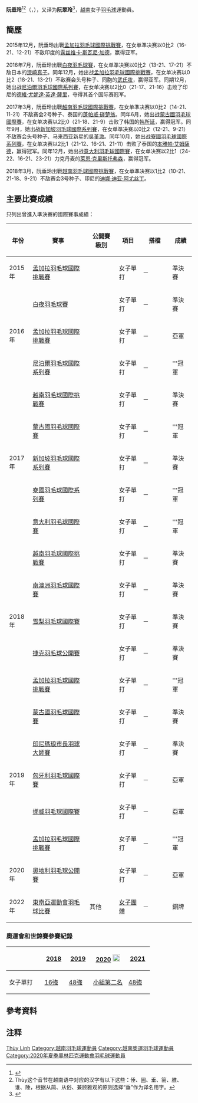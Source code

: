 {{noteTA|G1=Badminton}}
{{Infobox 羽球選手
| playername              = 阮垂玲<br/>{{lang|vi|'''Nguyễn Thùy Linh'''}}
| image                   = 
| size                    = 
| caption                 = 
| birth_name              = 
| date_of_birth           = {{birth_date_and_age|1997|11|20}}
| place_of_birth          = 
| residence               =
| height                  = 
| weight                  = 
| handedness              = 
| country                 = {{VIE}}
| years_intldebut         =
| years_started           = 
| coach                   = 
| event                   = 女子單打、女子雙打
| highest_ranking         = 第41位（女單）
| date_of_highest_ranking = 2019年7月9日 <ref name="ranking">{{en}}[http://bwf.tournamentsoftware.com/ranking/category.aspx?id=21310&category=473 BWF World Ranking - Ranking of Thuy Linh NGUYEN (75678)]</ref>
| current_ranking         = 第49位（女單）<br/>第972位（女雙-[[阮氏荷|阮氏荷]]）
| date_of_current_ranking = 2021年7月26日<ref>{{en}}[http://bwf.tournamentsoftware.com/ranking/category.aspx?id=22425&category=473 BWF World Ranking - BWF世界排名榜 (10/29/2019) - Women's singles]</ref><ref>{{en}}[http://bwf.tournamentsoftware.com/ranking/category.aspx?id=22425&category=475 BWF World Ranking - BWF世界排名榜 (10/29/2019) - Women's doubles]</ref>
| played                  = 96勝–59負（女單）<br/>9勝–20負（女雙）<br/>8勝–6負（混雙）
| titles                  = 
| bwf_profile             = 692881F8-EACB-42FD-A4E6-B5D760B95A8C
| bwf_id                  = 75678
| updated                 = 2019年10月29日
}}
{{MedalTableTop}}
{{MedalSport | 女子[[羽毛球|羽毛球]]}}
{{MedalCountry | {{VIE}}}}
{{MedalCompetition| [[東南亞運動會羽毛球比賽|東南亞運動會]]}}
{{MedalBronze| [[2021年東南亞運動會羽毛球比賽|2021年 河內]] | [[2021年東南亞運動會羽毛球女子團體比賽|女子團體]]}}
{{MedalBottom}}
'''阮垂玲'''<ref>{{vi}}{{Cite web|title=Tra từ: thuỳ - Từ điển Hán Nôm|url=https://hvdic.thivien.net/hv/Th%C3%B9y|access-date=2021-08-05|work=hvdic.thivien.net|archiveurl=https://web.archive.org/web/20210808030045/https://hvdic.thivien.net/hv/Th%C3%B9y|archivedate=2021-08-08}}</ref><ref group="注">Thùy这个音节在越南语中对应的汉字有以下这些：倕、圌、垂、篅、脽、谁、陲，根据从简、从俗、兼顾雅观的原则选择“垂”作为译名用字。</ref>（{{vie|v=Nguyễn Thùy Linh|hn=阮垂玲}}，{{bd|1997年|11月20日|||catIdx=N阮}}），又译为'''阮翠玲'''<ref>{{zh-cn}}{{cite news|title=越南羽毛球名将阮进明上升7位 进入世界40强|url=http://zh.vietnamplus.vn/%E8%B6%8A%E5%8D%97%E7%BE%BD%E6%AF%9B%E7%90%83%E8%BF%90%E5%8A%A8%E5%91%98%E9%98%AE%E8%BF%9B%E6%98%8E%E5%8F%82%E5%8A%A02016%E5%B9%B4%E4%BA%9A%E6%B4%B2%E7%BE%BD%E6%AF%9B%E7%90%83%E9%94%A6%E6%A0%87%E8%B5%9B/50247.vnp|agency=越通社|date=2016-04-27|accessdate=2017-02-06|archive-date=2017-03-05|archive-url=https://web.archive.org/web/20170305001102/http://zh.vietnamplus.vn/%E8%B6%8A%E5%8D%97%E7%BE%BD%E6%AF%9B%E7%90%83%E8%BF%90%E5%8A%A8%E5%91%98%E9%98%AE%E8%BF%9B%E6%98%8E%E5%8F%82%E5%8A%A02016%E5%B9%B4%E4%BA%9A%E6%B4%B2%E7%BE%BD%E6%AF%9B%E7%90%83%E9%94%A6%E6%A0%87%E8%B5%9B/50247.vnp|dead-url=no}}</ref>，[[越南|越南]]女子[[羽毛球|羽毛球]]運動員。

== 簡歷 ==
2015年12月，阮垂玲出戰[[2015年孟加拉羽毛球國際挑戰賽|孟加拉羽毛球國際挑戰賽]]，在女单準决赛以0比2（16-21、12-21）不敌印度的[[露丝维卡·斯瓦尼·加德|露丝维卡·斯瓦尼·加德]]，赢得亚军。

2016年7月，阮垂玲出戰[[2016年白夜羽毛球賽|白夜羽毛球賽]]，在女单準决赛以0比2（13-21、17-21）不敌日本的[[漆崎真子|漆崎真子]]。同年12月，她出战[[2016年孟加拉羽毛球國際挑戰賽|孟加拉羽毛球國際挑戰賽]]，在女单决赛以0比2（18-21、13-21）不敌赛会头号种子、同胞的[[武氏妆|武氏妆]]，赢得亚军。同期12月，她出战[[2016年尼泊爾羽毛球國際系列賽|尼泊爾羽毛球國際系列賽]]，在女单决赛以2比0（21-17、21-16）击败了印尼的[[德維·尤妮達·英達·薩里|德維·尤妮達·英達·薩里]]，夺得其首个国际赛冠军。

2017年3月，阮垂玲出戰[[2017年越南羽毛球國際挑戰賽|越南羽毛球國際挑戰賽]]，在女单準决赛以0比2（14-21、11-21）不敌赛会2号种子、泰国的[[蓬帕威·磋楚翁|蓬帕威·磋楚翁]]。同年6月，她出战[[2017年蒙古國羽毛球國際賽|蒙古國羽毛球國際賽]]，在女单决赛以2比0（21-18、21-9）击败了韩国的[[韩所延|韩所延]]，赢得冠军。同年9月，她出战[[2017年新加坡羽毛球國際系列賽|新加坡羽毛球國際系列賽]]，在女单準决赛以0比2（12-21、9-21）不敌赛会头号种子、马来西亚新星的[[吳堇溦|吳堇溦]]。同年10月，她出战[[2017年寮國羽毛球國際系列賽|寮國羽毛球國際系列賽]]，在女单决赛以2比1（21-12、16-21、21-11）击败了泰国的[[本雅帕·艾姆薩德|本雅帕·艾姆薩德]]，赢得冠军。同年12月，她出战[[2017年意大利羽毛球國際賽|意大利羽毛球國際賽]]，在女单决赛以2比1（24-22、16-21、23-21）力克丹麦的[[萊恩·克里斯托弗森|萊恩·克里斯托弗森]]，赢得冠军。

2018年3月，阮垂玲出戰[[2018年越南羽毛球國際挑戰賽|越南羽毛球國際挑戰賽]]，在女单準决赛以1比2（10-21、21-18、9-21）不敌赛会3号种子、印尼的[[迪娜·迪亚·阿尤丝丁|迪娜·迪亚·阿尤丝丁]]。

==主要比賽成績==
只列出曾進入準決賽的國際賽事成績：
{| class=wikitable style="text-align:center; font-size:small;" 
!width="50"|年份
!width="180"|賽事
!width="80"|公開賽級別
!width="60"|項目
!width="80"|搭檔
!width="50"|成績
|-
!rowspan="1"|2015年
|[[2015年孟加拉羽毛球國際挑戰賽|孟加拉羽毛球國際挑戰賽]]
|{{BWFIC}}
|女子單打
|－
|bgcolor="#b8860b"|準決賽
|-
!rowspan="3"|2016年
|[[2016年白夜羽毛球賽|白夜羽毛球賽]]
|{{BWFIC}}
|女子單打
|－
|bgcolor="#b8860b"|準決賽
|-
|[[2016年孟加拉羽毛球國際挑戰賽|孟加拉羽毛球國際挑戰賽]]
|{{BWFIC}}
|女子單打
|－
|bgcolor="silver"|亞軍
|-
|[[2016年尼泊爾羽毛球國際系列賽|尼泊爾羽毛球國際系列賽]]
|{{BWFIS}}
|女子單打
|－
|bgcolor="gold"|'''冠軍
|-
!rowspan="5"|2017年
|[[2017年越南羽毛球國際挑戰賽|越南羽毛球國際挑戰賽]]
|{{BWFIC}}
|女子單打
|－
|bgcolor="#b8860b"|準決賽
|-
|[[2017年蒙古國羽毛球國際賽|蒙古國羽毛球國際賽]]
|{{BWFIS}}
|女子單打
|－
|bgcolor="gold"|'''冠軍
|-
|[[2017年新加坡羽毛球國際系列賽|新加坡羽毛球國際系列賽]]
|{{BWFIS}}
|女子單打
|－
|bgcolor="#b8860b"|準決賽
|-
|[[2017年寮國羽毛球國際系列賽|寮國羽毛球國際系列賽]]
|{{BWFIS}}
|女子單打
|－
|bgcolor="gold"|'''冠軍
|-
|[[2017年意大利羽毛球國際賽|意大利羽毛球國際賽]]
|{{BWFIC}}
|女子單打
|－
|bgcolor="gold"|'''冠軍
|-
!rowspan="5"|2018年
|[[2018年越南羽毛球國際挑戰賽|越南羽毛球國際挑戰賽]]
|{{BWFIC}}
|女子單打
|－
|bgcolor="#b8860b"|準決賽
|-
|[[2018年南澳洲羽毛球國際賽|南澳洲羽毛球國際賽]]
|{{BWFIC}}
|女子單打
|－
|bgcolor="#b8860b"|準決賽
|-
|[[2018年雪梨羽毛球國際賽|雪梨羽毛球國際賽]]
|{{BWFIS}}
|女子單打
|－
|bgcolor="#b8860b"|準決賽
|-
|[[2018年捷克羽毛球公開賽|捷克羽毛球公開賽]]
|{{BWFIC}}
|女子單打
|－
|bgcolor="#b8860b"|準決賽
|-
|[[2018年孟加拉羽毛球國際挑戰賽|孟加拉羽毛球國際挑戰賽]]
|{{BWFIC}}
|女子單打
|－
|bgcolor="gold"|'''冠軍
|-
!rowspan="5"|2019年
|[[2019年蒙古國羽毛球國際賽|蒙古國羽毛球國際賽]]
|{{BWFIC}}
|女子單打
|－
|bgcolor="#b8860b"|準決賽
|-
|[[2019年印度尼西亞瑪琅市長羽毛球大師賽|印尼瑪琅市長羽球大師賽]]
|{{BWF100}}
|女子單打
|－
|bgcolor="#b8860b"|準決賽
|-
|[[2019年匈牙利羽毛球國際賽|匈牙利羽毛球國際賽]]
|{{BWFIC}}
|女子單打
|－
|bgcolor="silver"|亞軍
|-
|[[2019年挪威羽毛球國際賽|挪威羽毛球國際賽]]
|{{BWFIS}}
|女子單打
|－
|bgcolor="silver"|亞軍
|-
|[[2019年孟加拉羽毛球國際挑戰賽|孟加拉羽毛球國際挑戰賽]]
|{{BWFIC}}
|女子單打
|－
|bgcolor="gold"|'''冠軍
|-
!rowspan="1"|2020年
|[[2020年奧地利羽毛球公開賽|奧地利羽毛球公開賽]]
|{{BWFIC}}
|女子單打
|－
|bgcolor="silver"|亞軍
|-
!rowspan="1"|2022年
|[[2021年東南亞運動會羽毛球比賽|東南亞運動會羽毛球比賽]]
|其他
|[[2021年東南亞運動會羽毛球女子團體比賽|女子團體]]
|－
|bgcolor="#b8860b"|銅牌
|}
{{BWF賽事級別索引}}

===奧運會和世錦賽參賽紀錄===
{| class=wikitable style="text-align:center; font-size:small;" 
!
!width="50"|[[2018年世界羽毛球錦標賽|2018]]
!width="50"|[[2019年世界羽毛球錦標賽|2019]]
!width="80"|[[2020年夏季奧林匹克運動會羽毛球比賽|2020]] [[File:Olympic_rings_without_rims.svg|20px]]
!width="50"|[[2021年世界羽毛球錦標賽|2021]]
|-
!width="80"|女子單打
|[[2018年世界羽毛球錦標賽女子單打項目|16強]]
|[[2019年世界羽毛球錦標賽女子單打項目|48強]]
|[[2020年夏季奧林匹克運動會羽毛球女子單打比賽|小組第二名]]
|[[2021年世界羽毛球錦標賽女子單打項目|48強]]
|}

==參考資料==
{{Reflist}}
== 注释 ==
{{Reflist|group=注}}

{{DEFAULTSORT:Nguyễn Thùy Linh}}
[[Category:阮姓|Thùy Linh]]
[[Category:越南羽毛球運動員|Category:越南羽毛球運動員]]
[[Category:越南奧運羽毛球運動員|Category:越南奧運羽毛球運動員]]
[[Category:2020年夏季奧林匹克運動會羽毛球運動員|Category:2020年夏季奧林匹克運動會羽毛球運動員]]